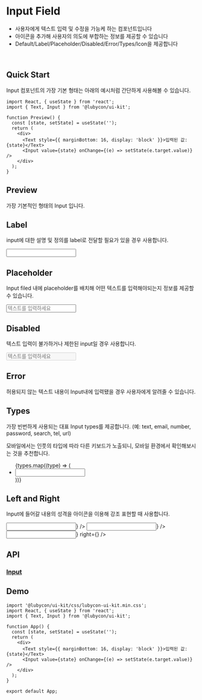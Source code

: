 
<Meta title="Components/Input" components={Input} />

# Input Field

- 사용자에게 텍스트 입력 및 수정을 가능케 하는 컴포넌트입니다
- 아이콘을 추가해 사용자의 의도에 부합하는 정보를 제공할 수 있습니다
- Default/Label/Placeholder/Disabled/Error/Types/Icon을 제공합니다

<br />

## Quick Start

Input 컴포넌트의 가장 기본 형태는 아래의 예시처럼 간단하게 사용해볼 수 있습니다.

```tsx
import React, { useState } from 'react';
import { Text, Input } from '@lubycon/ui-kit';

function Preview() {
  const [state, setState] = useState('');
  return (
    <div>
      <Text style={{ marginBottom: 16, display: 'block' }}>입력된 값: {state}</Text>
      <Input value={state} onChange={(e) => setState(e.target.value)} />
    </div>
  );
}
```

## Preview

가장 기본적인 형태의 Input 입니다.

<Canvas>
  <Story name="Preview">
    <Preview />
  </Story>
</Canvas>

## Label

input에 대한 설명 및 정의를 label로 전달할 필요가 있을 경우 사용합니다.

<Canvas>
  <Story name="Label">
    <Input label="라벨이에요" />
  </Story>
</Canvas>

## Placeholder

Input filed 내에 placeholder를 배치해 어떤 텍스트를 입력해야되는지 정보를 제공할 수 있습니다.

<Canvas>
  <Story name="Placeholder">
    <Input label="라벨이에요" placeholder="텍스트를 입력하세요" />
  </Story>
</Canvas>

## Disabled

텍스트 입력이 불가하거나 제한된 input일 경우 사용합니다.

<Canvas>
  <Story name="Disabled">
    <Input label="라벨이에요" placeholder="텍스트를 입력하세요" disabled={true} />
  </Story>
</Canvas>

## Error

허용되지 않는 텍스트 내용이 Input내에 입력됐을 경우 사용자에게 알려줄 수 있습니다.

<Canvas>
  <Story name="Error">
    <Error />
  </Story>
</Canvas>

## Types

가장 빈번하게 사용되는 대표 Input types를 제공합니다. (예: text, email, number, password, search, tel, url)

<Canvas>
  <Story name="InputTypes">
    <Text>
      모바일에서는 인풋의 타입에 따라 다른 키보드가 노출되니, 모바일 환경에서 확인해보시는 것을
      추천합니다.
    </Text>
    <ul>
      {types.map((type) => (
        <li key={type}>
          <Input label={covertToTitlecase(type)} type={type} />
        </li>
      ))}
    </ul>
  </Story>
</Canvas>

## Left and Right

Input에 들어갈 내용의 성격을 아이콘을 이용해 강조 표현할 때 사용합니다.

<Canvas>
  <Story name="LeftAndRight">
    <div style={{ display: 'flex', flexDirection: 'column', maxWidth: 300 }}>
      <Input label={'Left Area'} left={<Icon name="musical-note" type="filled" />} />
      <Input label={'Right Area'} right={<Icon name="close-circle" type="filled" />} />
      <Input
        label={'Left And Right'}
        left={<Icon name="musical-note" type="filled" />}
        right={<Icon name="close-circle" type="filled" />}
      />
    </div>
  </Story>
</Canvas>

## API

### [Input](https://github.com/Lubycon/lubycon-ui-kit/blob/master/ui-kit/src/components/Input/index.tsx)

<ArgsTable of={Input} />

## Demo

```tsx codesandbox=lubycon
import '@lubycon/ui-kit/css/lubycon-ui-kit.min.css';
import React, { useState } from 'react';
import { Text, Input } from '@lubycon/ui-kit';

function App() {
  const [state, setState] = useState('');
  return (
    <div>
      <Text style={{ marginBottom: 16, display: 'block' }}>입력된 값: {state}</Text>
      <Input value={state} onChange={(e) => setState(e.target.value)} />
    </div>
  );
}

export default App;
```
